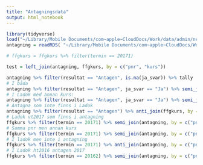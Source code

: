 ```yaml
---
title: "Antagningsdata"
output: html_notebook
---
```



```r
library(tidyverse)
load("~/Library/Mobile Documents/com~apple~CloudDocs/Work/data/admin/nekdata.rda")
antagning = readRDS( "~/Library/Mobile Documents/com~apple~CloudDocs/Work/data/admin/antagning-ne.rds")

```




```r
# ffgkurs = ffgkurs %>% filter(termin == 20171)

test = left_join(antagning, ffgkurs, by = c("pnr", "kurs"))

antagning %>% filter(resultat == "Antagen", is.na(ja_svar)) %>% tally
# I båda
antagning %>% filter(resultat == "Antagen", ja_svar == "Ja") %>% semi_join(ffgkurs, by = c("pnr", "kurs")) %>% tally
# I Ladok med annan kurs:
antagning %>% filter(resultat == "Antagen", ja_svar == "Ja") %>% semi_join(ffgkurs, by = c("pnr")) %>% tally
# Antagna som inte finns i Ladok
antagning %>% filter(resultat == "Antagen") %>% anti_join(ffgkurs, by = c("pnr", "kurs")) %>% group_by(resultat) %>% tally
# Ladok vt2017 som finns i antagning
ffgkurs %>% filter(termin == 20171) %>% semi_join(antagning, by = c("pnr", "kurs")) %>% tally
# Samma pnr men annan kurs
ffgkurs %>% filter(termin == 20171) %>% semi_join(antagning, by = c("pnr")) %>% tally
# I ladok men inte i antagning
ffgkurs %>% filter(termin == 20171) %>% anti_join(antagning, by = c("pnr", "kurs")) %>% tally
# I Ladok ht2016 antagen 2017
ffgkurs %>% filter(termin == 20162) %>% semi_join(antagning, by = c("pnr")) %>% tally

```

